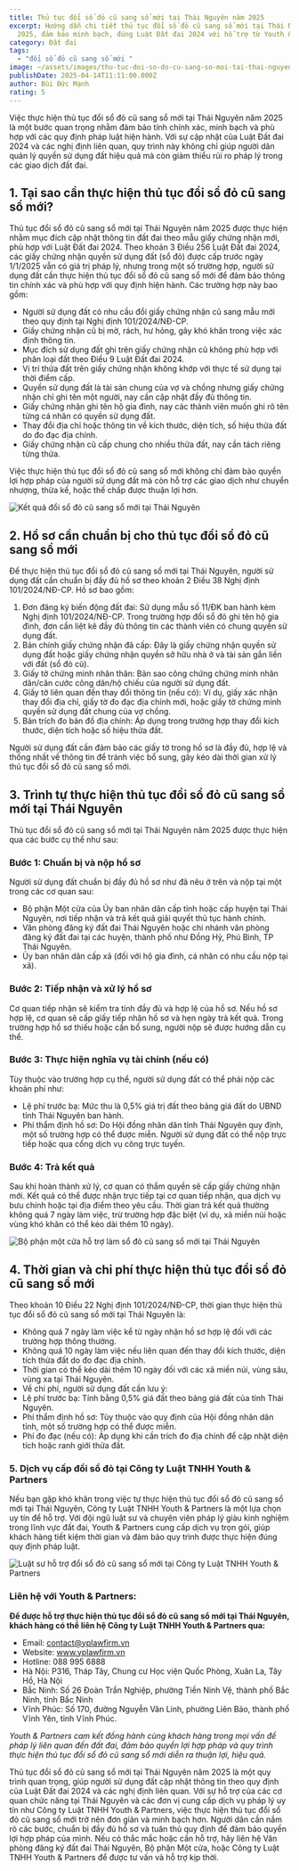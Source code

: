```yaml
---
title: Thủ tục đổi sổ đỏ cũ sang sổ mới tại Thái Nguyên năm 2025
excerpt: Hướng dẫn chi tiết thủ tục đổi sổ đỏ cũ sang sổ mới tại Thái Nguyên
  2025, đảm bảo minh bạch, đúng Luật Đất đai 2024 với hỗ trợ từ Youth & Partners
category: Đất đai
tags:
  - "đổi sổ đỏ cũ sang sổ mới "
image: ~/assets/images/thu-tuc-doi-so-do-cu-sang-so-moi-tai-thai-nguyen-2025.jpg
publishDate: 2025-04-14T11:11:00.000Z
author: Bùi Đức Mạnh
rating: 5
---
```

Việc thực hiện thủ tục đổi sổ đỏ cũ sang sổ mới tại Thái Nguyên năm 2025 là một bước quan trọng nhằm đảm bảo tính chính xác, minh bạch và phù hợp với các quy định pháp luật hiện hành. Với sự cập nhật của Luật Đất đai 2024 và các nghị định liên quan, quy trình này không chỉ giúp người dân quản lý quyền sử dụng đất hiệu quả mà còn giảm thiểu rủi ro pháp lý trong các giao dịch đất đai. 

## 1. Tại sao cần thực hiện thủ tục đổi sổ đỏ cũ sang sổ mới?

Thủ tục đổi sổ đỏ cũ sang sổ mới tại Thái Nguyên năm 2025 được thực hiện nhằm mục đích cập nhật thông tin đất đai theo mẫu giấy chứng nhận mới, phù hợp với Luật Đất đai 2024. Theo khoản 3 Điều 256 Luật Đất đai 2024, các giấy chứng nhận quyền sử dụng đất (sổ đỏ) được cấp trước ngày 1/1/2025 vẫn có giá trị pháp lý, nhưng trong một số trường hợp, người sử dụng đất cần thực hiện thủ tục đổi sổ đỏ cũ sang sổ mới để đảm bảo thông tin chính xác và phù hợp với quy định hiện hành. Các trường hợp này bao gồm:

* Người sử dụng đất có nhu cầu đổi giấy chứng nhận cũ sang mẫu mới theo quy định tại Nghị định 101/2024/NĐ-CP.
* Giấy chứng nhận cũ bị mờ, rách, hư hỏng, gây khó khăn trong việc xác định thông tin.
* Mục đích sử dụng đất ghi trên giấy chứng nhận cũ không phù hợp với phân loại đất theo Điều 9 Luật Đất đai 2024.
* Vị trí thửa đất trên giấy chứng nhận không khớp với thực tế sử dụng tại thời điểm cấp.
* Quyền sử dụng đất là tài sản chung của vợ và chồng nhưng giấy chứng nhận chỉ ghi tên một người, nay cần cập nhật đầy đủ thông tin.
* Giấy chứng nhận ghi tên hộ gia đình, nay các thành viên muốn ghi rõ tên từng cá nhân có quyền sử dụng đất.
* Thay đổi địa chỉ hoặc thông tin về kích thước, diện tích, số hiệu thửa đất do đo đạc địa chính.
* Giấy chứng nhận cũ cấp chung cho nhiều thửa đất, nay cần tách riêng từng thửa.

Việc thực hiện thủ tục đổi sổ đỏ cũ sang sổ mới không chỉ đảm bảo quyền lợi hợp pháp của người sử dụng đất mà còn hỗ trợ các giao dịch như chuyển nhượng, thừa kế, hoặc thế chấp được thuận lợi hơn.

![Kết quả đổi sổ đỏ cũ sang sổ mới tại Thái Nguyên](~/assets/images/ket-qua-doi-so-do-cu-sang-so-moi-tai-thai-nguyen.jpg "Kết quả đổi sổ đỏ cũ sang sổ mới tại Thái Nguyên")

## 2. Hồ sơ cần chuẩn bị cho thủ tục đổi sổ đỏ cũ sang sổ mới

Để thực hiện thủ tục đổi sổ đỏ cũ sang sổ mới tại Thái Nguyên, người sử dụng đất cần chuẩn bị đầy đủ hồ sơ theo khoản 2 Điều 38 Nghị định 101/2024/NĐ-CP. Hồ sơ bao gồm:

1. Đơn đăng ký biến động đất đai: Sử dụng mẫu số 11/ĐK ban hành kèm Nghị định 101/2024/NĐ-CP. Trong trường hợp đổi sổ đỏ ghi tên hộ gia đình, đơn cần liệt kê đầy đủ thông tin các thành viên có chung quyền sử dụng đất.
2. Bản chính giấy chứng nhận đã cấp: Đây là giấy chứng nhận quyền sử dụng đất hoặc giấy chứng nhận quyền sở hữu nhà ở và tài sản gắn liền với đất (sổ đỏ cũ).
3. Giấy tờ chứng minh nhân thân: Bản sao công chứng chứng minh nhân dân/căn cước công dân/hộ chiếu của người sử dụng đất.
4. Giấy tờ liên quan đến thay đổi thông tin (nếu có): Ví dụ, giấy xác nhận thay đổi địa chỉ, giấy tờ đo đạc địa chính mới, hoặc giấy tờ chứng minh quyền sử dụng đất chung của vợ chồng.
5. Bản trích đo bản đồ địa chính: Áp dụng trong trường hợp thay đổi kích thước, diện tích hoặc số hiệu thửa đất.

Người sử dụng đất cần đảm bảo các giấy tờ trong hồ sơ là đầy đủ, hợp lệ và thống nhất về thông tin để tránh việc bổ sung, gây kéo dài thời gian xử lý thủ tục đổi sổ đỏ cũ sang sổ mới.

## 3. Trình tự thực hiện thủ tục đổi sổ đỏ cũ sang sổ mới tại Thái Nguyên

Thủ tục đổi sổ đỏ cũ sang sổ mới tại Thái Nguyên năm 2025 được thực hiện qua các bước cụ thể như sau:

### Bước 1: Chuẩn bị và nộp hồ sơ

Người sử dụng đất chuẩn bị đầy đủ hồ sơ như đã nêu ở trên và nộp tại một trong các cơ quan sau:

* Bộ phận Một cửa của Ủy ban nhân dân cấp tỉnh hoặc cấp huyện tại Thái Nguyên, nơi tiếp nhận và trả kết quả giải quyết thủ tục hành chính.
* Văn phòng đăng ký đất đai Thái Nguyên hoặc chi nhánh văn phòng đăng ký đất đai tại các huyện, thành phố như Đồng Hỷ, Phú Bình, TP Thái Nguyên.
* Ủy ban nhân dân cấp xã (đối với hộ gia đình, cá nhân có nhu cầu nộp tại xã).

### Bước 2: Tiếp nhận và xử lý hồ sơ

Cơ quan tiếp nhận sẽ kiểm tra tính đầy đủ và hợp lệ của hồ sơ. Nếu hồ sơ hợp lệ, cơ quan sẽ cấp giấy tiếp nhận hồ sơ và hẹn ngày trả kết quả. Trong trường hợp hồ sơ thiếu hoặc cần bổ sung, người nộp sẽ được hướng dẫn cụ thể.

### Bước 3: Thực hiện nghĩa vụ tài chính (nếu có)

Tùy thuộc vào trường hợp cụ thể, người sử dụng đất có thể phải nộp các khoản phí như:

* Lệ phí trước bạ: Mức thu là 0,5% giá trị đất theo bảng giá đất do UBND tỉnh Thái Nguyên ban hành.
* Phí thẩm định hồ sơ: Do Hội đồng nhân dân tỉnh Thái Nguyên quy định, một số trường hợp có thể được miễn. Người sử dụng đất có thể nộp trực tiếp hoặc qua cổng dịch vụ công trực tuyến.

### Bước 4: Trả kết quả

Sau khi hoàn thành xử lý, cơ quan có thẩm quyền sẽ cấp giấy chứng nhận mới. Kết quả có thể được nhận trực tiếp tại cơ quan tiếp nhận, qua dịch vụ bưu chính hoặc tại địa điểm theo yêu cầu. Thời gian trả kết quả thường không quá 7 ngày làm việc, trừ trường hợp đặc biệt (ví dụ, xã miền núi hoặc vùng khó khăn có thể kéo dài thêm 10 ngày).

![Bộ phận một cửa hỗ trợ làm sổ đỏ cũ sang sổ mới tại Thái Nguyên](~/assets/images/bo-phan-mot-cua-ho-tro-lam-so-do-cu-sang-so-moi-tai-thai-nguyen.jpg "Bộ phận một cửa hỗ trợ làm sổ đỏ cũ sang sổ mới tại Thái Nguyên")

## 4. Thời gian và chi phí thực hiện thủ tục đổi sổ đỏ cũ sang sổ mới

Theo khoản 10 Điều 22 Nghị định 101/2024/NĐ-CP, thời gian thực hiện thủ tục đổi sổ đỏ cũ sang sổ mới tại Thái Nguyên là:

* Không quá 7 ngày làm việc kể từ ngày nhận hồ sơ hợp lệ đối với các trường hợp thông thường.
* Không quá 10 ngày làm việc nếu liên quan đến thay đổi kích thước, diện tích thửa đất do đo đạc địa chính.
* Thời gian có thể kéo dài thêm 10 ngày đối với các xã miền núi, vùng sâu, vùng xa tại Thái Nguyên.
* Về chi phí, người sử dụng đất cần lưu ý:
* Lệ phí trước bạ: Tính bằng 0,5% giá đất theo bảng giá đất của tỉnh Thái Nguyên.
* Phí thẩm định hồ sơ: Tùy thuộc vào quy định của Hội đồng nhân dân tỉnh, một số trường hợp có thể được miễn.
* Phí đo đạc (nếu có): Áp dụng khi cần trích đo địa chính để cập nhật diện tích hoặc ranh giới thửa đất.

### 5. Dịch vụ cấp đổi sổ đỏ tại Công ty Luật TNHH Youth & Partners

Nếu bạn gặp khó khăn trong việc tự thực hiện thủ tục đổi sổ đỏ cũ sang sổ mới tại Thái Nguyên, Công ty Luật TNHH Youth & Partners là một lựa chọn uy tín để hỗ trợ. Với đội ngũ luật sư và chuyên viên pháp lý giàu kinh nghiệm trong lĩnh vực đất đai, Youth & Partners cung cấp dịch vụ trọn gói, giúp khách hàng tiết kiệm thời gian và đảm bảo quy trình được thực hiện đúng quy định pháp luật.

![Luật sư hỗ trợ đổi sổ đỏ cũ sang sổ mới tại Công ty Luật TNHH Youth & Partners](~/assets/images/luat-su-ho-tro-doi-so-do-cu-sang-so-moi-tai-cong-ty-luat-tnhh-youth-partners.jpg "Luật sư hỗ trợ đổi sổ đỏ cũ sang sổ mới tại Công ty Luật TNHH Youth & Partners")

### Liên hệ với Youth & Partners:

**Để được hỗ trợ thực hiện thủ tục đổi sổ đỏ cũ sang sổ mới tại Thái Nguyên, khách hàng có thể liên hệ Công ty Luật TNHH Youth & Partners qua:**

* Email: contact@yplawfirm.vn
* Website: www.yplawfirm.vn
* Hotline: 088 995 6888
* Hà Nội: P316, Tháp Tây, Chung cư Học viện Quốc Phòng, Xuân La, Tây Hồ, Hà Nội
* Bắc Ninh: Số 26 Đoàn Trần Nghiệp, phường Tiền Ninh Vệ, thành phố Bắc Ninh, tỉnh Bắc Ninh
* Vĩnh Phúc: Số 170, đường Nguyễn Văn Linh, phường Liên Bảo, thành phố Vĩnh Yên, tỉnh Vĩnh Phúc.

*Youth & Partners cam kết đồng hành cùng khách hàng trong mọi vấn đề pháp lý liên quan đến đất đai, đảm bảo quyền lợi hợp pháp và quy trình thực hiện thủ tục đổi sổ đỏ cũ sang sổ mới diễn ra thuận lợi, hiệu quả.*

Thủ tục đổi sổ đỏ cũ sang sổ mới tại Thái Nguyên năm 2025 là một quy trình quan trọng, giúp người sử dụng đất cập nhật thông tin theo quy định của Luật Đất đai 2024 và các nghị định liên quan. Với sự hỗ trợ của các cơ quan chức năng tại Thái Nguyên và các đơn vị cung cấp dịch vụ pháp lý uy tín như Công ty Luật TNHH Youth & Partners, việc thực hiện thủ tục đổi sổ đỏ cũ sang sổ mới trở nên đơn giản và minh bạch hơn. Người dân cần nắm rõ các bước, chuẩn bị đầy đủ hồ sơ và tuân thủ quy định để đảm bảo quyền lợi hợp pháp của mình. Nếu có thắc mắc hoặc cần hỗ trợ, hãy liên hệ Văn phòng đăng ký đất đai Thái Nguyên, Bộ phận Một cửa, hoặc Công ty Luật TNHH Youth & Partners để được tư vấn và hỗ trợ kịp thời.
